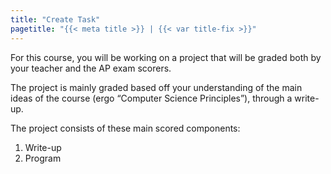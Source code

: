 ```yaml
---
title: "Create Task"
pagetitle: "{{< meta title >}} | {{< var title-fix >}}"
---
```


For this course, you will be working on a project that will be graded both by your teacher and the AP exam scorers.

The project is mainly graded based off your understanding of the main ideas of the course (ergo "Computer Science Principles"), through a write-up.

The project consists of these main scored components:

1. Write-up
2. Program


